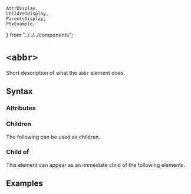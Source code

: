     AttrDisplay,
    ChildrenDisplay,
    ParentsDisplay,
    PtxExample,
} from "../../../components";

# `<abbr>`

Short description of what the `abbr` element does.

## Syntax

### Attributes

<AttrDisplay name="abbr" />

### Children

The following can be used as children.

<ChildrenDisplay name="abbr" />

### Child of

This element can appear as an immediate child of the following elements.

<ParentsDisplay name="abbr" />

## Examples

    